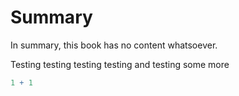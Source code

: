 # Summary

In summary, this book has no content whatsoever.

Testing testing testing testing and testing some more

```r
1 + 1
```
